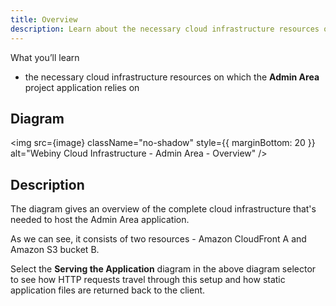 ```yaml
---
title: Overview
description: Learn about the necessary cloud infrastructure resources on which the Admin Area project application relies on.
---
```



<Alert type="success">

 What you’ll learn

- the necessary cloud infrastructure resources on which the **Admin Area** project application relies on

</Alert>

## Diagram

<!-- vale off -->

<img
  src={image}
  className="no-shadow"
  style={{ marginBottom: 20 }}
  alt="Webiny Cloud Infrastructure - Admin Area - Overview"
/>

<!-- vale on -->

## Description

The diagram gives an overview of the complete cloud infrastructure that's needed to host the Admin Area application.

As we can see, it consists of two resources - Amazon CloudFront <diagram-letter>A</diagram-letter> and Amazon S3 bucket <diagram-letter>B</diagram-letter>.

Select the **Serving the Application** diagram in the above diagram selector to see how HTTP requests travel through this setup and how static application files are returned back to the client.
